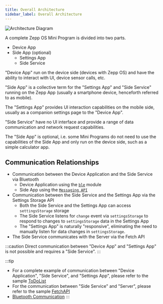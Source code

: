 ```yaml
---
title: Overall Architecture
sidebar_label: Overall Architecture
---
```


![Architecture Diagram](/img/docs/guides/architecture/architecture.jpg)

A complete Zepp OS Mini Program is divided into two parts.

- Device App
- Side App (optional)
  - Settings App
  - Side Service

"Device App" run on the device side (devices with Zepp OS) and have the ability to interact with UI, device sensor calls, etc.

"Side App" is a collective term for the "Settings App" and "Side Service" running on the Zepp App (usually a smartphone device, henceforth referred to as mobile).

The "Settings App" provides UI interaction capabilities on the mobile side, usually as a companion settings page to the "Device App".

"Side Service" have no UI interface and provide a range of data communication and network request capabilities.

The "Side App" is optional, i.e. some Mini Programs do not need to use the capabilities of the Side App and only run on the device side, such as a simple calculator app.

## Communication Relationships

- Communication between the Device Application and the Side Service via Bluetooth
  - Device Application using the [`ble`](../../reference/device-app-api/newAPI/ble.mdx) module
  - Side App using the [`Messaging API`](../../reference/side-service-api/messaging.mdx)
- Communication between the Side Service and the Settings App via the Settings Storage API
  - Both the Side Service and the Settings App can access `settingsStorage` storage
  - The Side Service listens for `change` event via `settingsStorage` to respond to changes to `settingsStorage` data in the Settings App
  - The "Settings App" is naturally "responsive", eliminating the need to manually listen for data changes in `settingsStorage`.
- The Side Service communicates with the Server via the Fetch API

:::caution
Direct communication between "Device App" and "Settings App" is not possible and requires a "Side Service".
:::

:::tip

- For a complete example of communication between "Device Application", "Side Service", and "Settings App", please refer to the sample [ToDoList](../../samples/app/toDoList.md)
- For the communication between "Side Service" and "Server", please refer to the sample [FetchAPI](../../samples/app/fetchAPI.md)
- [Bluetooth Communication](../best-practice/bluetooth-communication.mdx)
:::
